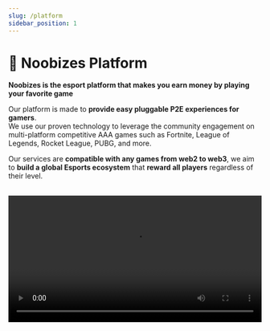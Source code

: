 ```yaml
---
slug: /platform
sidebar_position: 1
---
```



# 🌌 Noobizes Platform

**Noobizes is the esport platform that makes you
earn money by playing your favorite game**

Our platform is made to **provide easy pluggable P2E experiences for gamers**. <br/>
We use our proven technology to leverage the community engagement on multi-platform competitive AAA games such as
Fortnite, League of Legends, Rocket League, PUBG, and more.

Our services are **compatible with any games from web2 to web3**, we aim to **build a global Esports ecosystem** that **reward all players** regardless of their level.

<br />

<video controls width="100%">
  <source src="/trailer.mp4" />
</video>

<br />
<br />
<br />

<DocCardList />
